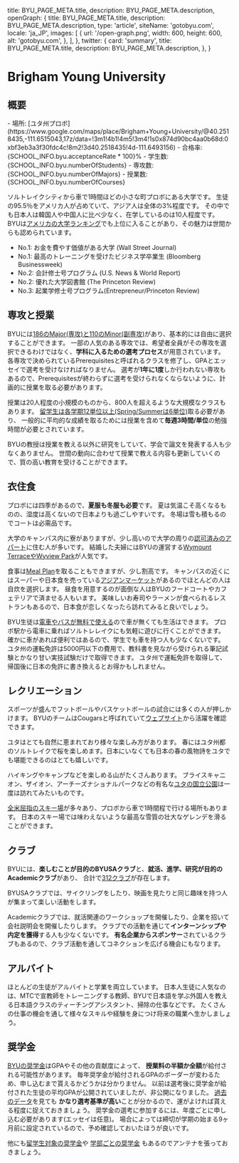 
  title: BYU_PAGE_META.title,
  description: BYU_PAGE_META.description,
  openGraph: {
    title: BYU_PAGE_META.title,
    description: BYU_PAGE_META.description,
    type: 'article',
    siteName: 'gotobyu.com',
    locale: 'ja_JP',
    images: [
      {
        url: '/open-graph.png',
        width: 600,
        height: 600,
        alt: 'gotobyu.com',
      },
    ],
  },
  twitter: {
    card: 'summary',
    title: BYU_PAGE_META.title,
    description: BYU_PAGE_META.description,
  },
}


# Brigham Young University


## 概要

<SplitPane>
  <Pane>
    <NextImage
      className='h-80 object-contain'
      src={byuLogoImage}
      alt='BYU Logo'
      placeholder='blur'
    />
  </Pane>
  <Pane className='flex flex-col justify-center py-8 md:py-0'>
    - <span className='font-bold'>場所</span>: [ユタ州プロボ](https://www.google.com/maps/place/Brigham+Young+University/@40.2518435,-111.6515043,17z/data=!3m1!4b1!4m5!3m4!1s0x874d90bc4aa0b68d:0xbf3eb3a3f30fdc4c!8m2!3d40.2518435!4d-111.6493156)
    - <span className='font-bold'>合格率</span>: <Digit>{SCHOOL_INFO.byu.acceptanceRate * 100}</Digit>%
    - <span className='font-bold'>学生数</span>: <Digit>{SCHOOL_INFO.byu.numberOfStudents}</Digit>
    - <span className='font-bold'>専攻数</span>: <Digit>{SCHOOL_INFO.byu.numberOfMajors}</Digit>
    - <span className='font-bold'>授業数</span>: <Digit>{SCHOOL_INFO.byu.numberOfCourses}</Digit>
  </Pane>
</SplitPane>

ソルトレイクシティから車で1時間ほどの小さな町プロボにある大学です。
生徒の95.5％をアメリカ人が占めていて、アジア人は全体の3%程度です。
その中でも日本人は韓国人や中国人に比べ少なく、在学しているのは10人程度です。
BYUは[アメリカの大学ランキング](https://www.byu.edu/facts-figures)でも上位に入ることがあり、その魅力は世間からも認められています。

- No.1: お金を費やす価値がある大学 (Wall Street Journal)
- No.1: 最高のトレーニングを受けたビジネス学卒業生 (Bloomberg Businessweek)
- No.2: 会計修士号プログラム (U.S. News &amp; World Report)
- No.2: 優れた大学図書館 (The Princeton Review)
- No.3: 起業学修士号プログラム(Entrepreneur/Princeton Review)


## 専攻と授業

<div className='pt-8 pb-4 md:float-left w-full md:w-1/2 aspect-[3/2]'>
  <PhotoViewer
    style={{
      '--bg': 'linear-gradient(to bottom right, #002e5d, #001225)',
    }}
    images={[
      {
        src: byuLargeClass,
        alt: 'BYUの大きなクラス',
        citation: 'https://universe.byu.edu/2014/09/23/entrepreneurship-week-kicks-off-sept-29/',
        placeholder: 'blur',
      },
    ]}
  />
</div>

BYUには[186のMajor(専攻)と110のMinor(副専攻)](https://catalog.byu.edu/majors)があり、基本的には自由に選択することができます。
一部の人気のある専攻では、希望者全員がその専攻を選択できるわけではなく、**学科に入るための選考プロセス**が用意されています。
各専攻で決められているPrerequisitesと呼ばれるクラスを修了し、GPAとエッセイで選考を受けなければなりません。
選考が**1年に1度**しか行われない専攻もあるので、Prerequisitesが終わらずに選考を受けられなくならないように、計画的に授業を取る必要があります。

授業は20人程度の小規模のものから、800人を超えるような大規模なクラスもあります。
[留学生は各学期12単位以上(Spring/Summerは6単位)](https://catalog.byu.edu/policy/registration)取る必要があり、
一般的に平均的な成績を取るためには授業を含めて**毎週3時間/単位**の勉強時間が必要とされています。

BYUの教授は授業を教える以外に研究をしていて、学会で論文を発表する人も少なくありません。
世間の動向に合わせて授業で教える内容も更新していくので、質の高い教育を受けることができます。


## 衣住食

プロボには四季があるので、**夏服も冬服も必要**です。
夏は気温こそ高くなるものの、湿度は高くないので日本よりも過ごしやすいです。
冬場は雪も積もるのでコートは必需品です。

大学のキャンパス内に寮がありますが、少し高いので大学の周りの[認可済みのアパート](https://och.byu.edu/all-facilities)に住む人が多いです。
結婚した夫婦にはBYUの運営する[Wymount TerraceやWyview Park](https://housing.byu.edu/secure/services/c_financial/FamilyRateSchedules.aspx)が人気です。

食事は[Meal Plan](https://dining.byu.edu/mealplans/)を取ることもできますが、少し割高です。
キャンパスの近くにはスーパーや日本食を売っている[アジアンマーケット](https://www.google.com/maps/place/Asian+Market/@40.242346,-111.6671532,15z/data=!3m1!5s0x874d99fff5e92e33:0x374181c494d45cc9!4m5!3m4!1s0x874d974e2c32b253:0x5ccf6e941f231e1d!8m2!3d40.2341238!4d-111.6672432)があるのでほとんどの人は自炊を選択します。
昼食を用意するのが面倒な人はBYUのフードコートやカフェテリアで済ませる人もいます。
美味しいお寿司やラーメンが食べられるレストランもあるので、日本食が恋しくなったら訪れてみると良いでしょう。

BYU生徒は[電車やバスが無料で使える](https://www.rideuta.com/Fares-And-Passes/Pass-Programs/UTA-School-Pass-Programs/Brigham-Young-University)ので車が無くても生活はできます。
プロボ駅から電車に乗ればソルトレレイクにも気軽に遊びに行くことができます。
確かに車があれば便利ではあるので、学生でも車を持つ人も少なくないです。
ユタ州の運転免許は5000円以下の費用で、教科書を見ながら受けられる筆記試験とかなり甘い実技試験だけで取得できます。
ユタ州で運転免許を取得して、帰国後に日本の免許に書き換えるとお得かもしれません。


## レクリエーション

<div className='pt-8 pb-4 md:float-left w-full md:w-1/2 aspect-[3/2]'>
  <PhotoViewer
    style={{
      '--bg': 'linear-gradient(to bottom right, #002e5d, #001225)',
    }}
    images={[
      {
        src: utahStateCapitalBuilding,
        alt: 'ユタ州会議事堂',
        placeholder: 'blur',
      },
      {
        src: archesNationalParkImage,
        alt: 'アーチーズ国立公園',
        placeholder: 'blur',
      },
      {
        src: canyonLandsNationalParkImage,
        alt: 'キャニオンランズ国立公園',
        placeholder: 'blur',
      },
      {
        src: saltFlatsImage,
        alt: 'ソルトフラッツ',
        placeholder: 'blur',
      },
      {
        src: skiResortImage,
        alt: 'スキー場',
        placeholder: 'blur',
      },
      {
        src: byuFootballImage,
        alt: 'BYU フットボール',
        placeholder: 'blur',
      },
    ]}
  />
</div>

スポーツが盛んでフットボールやバスケットボールの試合には多くの人が押しかけます。
BYUのチームはCougarsと呼ばれていて[ウェブサイト](https://byucougars.com)から活躍を確認できます。

ユタはとても自然に恵まれており様々な楽しみ方があります。
春にはユタ州都のソルトレイクで桜を楽しめます。日本にいなくても日本の春の風物詩をユタでも堪能できるのはとても嬉しいです。

ハイキングやキャンプなどを楽しめる山がたくさんあります。
ブライスキャニオン、ザイオン、アーチーズナショナルパークなどの有名な[ユタの国立公園](https://www.nps.gov/state/ut/index.htm)は一度は訪れてみたいものです。

[全米屈指のスキー場](https://www.skiutah.com/)が多々あり、プロボから車で1時間程で行ける場所もあります。
日本のスキー場では味わえないような最高な雪質の壮大なゲレンデを滑ることができます。


## クラブ

BYUには、**楽しむことが目的のBYUSAクラブ**と、**就活、進学、研究が目的のAcademicクラブ**があり、
合計で[312クラブ](https://clubs.byu.edu/)が存在します。

BYUSAクラブでは、サイクリングをしたり、映画を見たりと同じ趣味を持つ人が集まって楽しい活動をします。

Academicクラブでは、就活関連のワークショップを開催したり、企業を招いて会社説明会を開催したりします。
クラブでの活動を通じて**インターンシップや内定を獲得**する人も少なくないです。
**有名企業からスポンサー**されているクラブもあるので、クラブ活動を通してコネクションを広げる機会にもなります。


## アルバイト

ほとんどの生徒がアルバイトと学業を両立しています。
日本人生徒に人気なのは、MTCで宣教師をトレーニングする教師、BYUで日本語を学ぶ外国人を教える日本語クラスのティーチングアシスタント、掃除の仕事などです。
たくさんの仕事の機会を通して様々なスキルや経験を身につけ将来の職業へ生かしましょう。


## 奨学金

[BYUの奨学金](https://enrollment.byu.edu/financial-aid/applying-for-scholarships)はGPAやその他の貢献度によって、
**授業料の半額か全額**が給付される可能性があります。
毎年奨学金が給付されるGPAのボーダーが変わるため、申し込むまで貰えるかどうかは分かりません。
以前は選考後に奨学金が給付された生徒の平均GPAが公開されていましたが、非公開になりました。
[過去のデータ](https://universe.byu.edu/2017/06/20/scholarship-gpa-cutoffs-raise-students-disappointed1/)を見ても
**かなり選考基準が高い**ことが分かるので、運がよければ貰える程度に捉えておきましょう。
奨学金の選考に参加するには、年度ごとに申し込む必要があります(エッセイは任意)。
場合によっては締切が学期の始まる9ヶ月前に設定されているので、予め確認しておいたほうが良いです。

他にも[留学生対象の奨学金](https://enrollment.byu.edu/financial-aid/international-student-scholarships)や
[学部ごとの奨学金](https://enrollment.byu.edu/financial-aid/byu-college-departmental-scholarships)
もあるのでアンテナを張っておきましょう。
